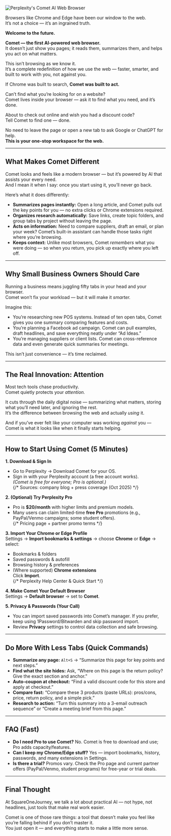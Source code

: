 
<img
  src="/Comet Main.png"
  alt="Perplexity's Comet AI Web Browser"
  className="w-full max-w-4xl mx-auto h-auto max-h-[28rem] object-cover rounded-3xl shadow-xl border border-gray-200"
/>

Browsers like Chrome and Edge have been our window to the web.  
It’s not a choice — it’s an ingrained truth.

**Welcome to the future.**

**Comet — the first AI-powered web browser.**  
It doesn’t just show you pages; it reads them, summarizes them, and helps you act on what matters.

This isn’t browsing as we know it.  
It’s a complete redefinition of how we use the web — faster, smarter, and built to work with you, not against you.

If Chrome was built to search, **Comet was built to act.**

Can’t find what you’re looking for on a website?  
Comet lives inside your browser — ask it to find what you need, and it’s done.

About to check out online and wish you had a discount code?  
Tell Comet to find one — done.

No need to leave the page or open a new tab to ask Google or ChatGPT for help.  
**This is your one-stop workspace for the web.**

---

## What Makes Comet Different

Comet looks and feels like a modern browser — but it’s powered by AI that assists your every need.  
And I mean it when I say: once you start using it, you’ll never go back.

Here’s what it does differently:

- **Summarizes pages instantly:** Open a long article, and Comet pulls out the key points for you — no extra clicks or Chrome extensions required.  
- **Organizes research automatically:** Save links, create topic folders, and group tabs by project without leaving the page.  
- **Acts on information:** Need to compare suppliers, draft an email, or plan your week? Comet’s built-in assistant can handle those tasks right where you’re browsing.  
- **Keeps context:** Unlike most browsers, Comet *remembers* what you were doing — so when you return, you pick up exactly where you left off.

---

## Why Small Business Owners Should Care

Running a business means juggling fifty tabs in your head and your browser.  
Comet won’t fix your workload — but it will make it *smarter.*

Imagine this:
- You’re researching new POS systems. Instead of ten open tabs, Comet gives you one summary comparing features and costs.  
- You’re planning a Facebook ad campaign. Comet can pull examples, draft headlines, and save everything neatly under “Ad Ideas.”  
- You’re managing suppliers or client lists. Comet can cross-reference data and even generate quick summaries for meetings.

This isn’t just convenience — it’s time reclaimed.

---

## The Real Innovation: Attention

Most tech tools chase productivity.  
Comet quietly protects your *attention.*

It cuts through the daily digital noise — summarizing what matters, storing what you’ll need later, and ignoring the rest.  
It’s the difference between browsing the web and actually *using* it.

And if you’ve ever felt like your computer was working *against* you — Comet is what it looks like when it finally starts helping.

---

## How to Start Using Comet (5 Minutes)

**1. Download & Sign In**  
- Go to Perplexity → Download Comet for your OS.  
- Sign in with your Perplexity account (a free account works).  
*(Comet is free for everyone; Pro is optional.)*  
{/* Sources: company blog + press coverage (Oct 2025) */}

**2. (Optional) Try Perplexity Pro**  
- Pro is **$20/month** with higher limits and premium models.  
- Many users can claim limited-time **free Pro** promotions (e.g., PayPal/Venmo campaigns; some student offers).  
{/* Pricing page + partner promo terms */}
  
**3. Import Your Chrome or Edge Profile**  
Settings → **Import bookmarks & settings** → choose **Chrome** or **Edge** → select:  
- Bookmarks & folders  
- Saved passwords & autofill  
- Browsing history & preferences  
- (Where supported) **Chrome extensions**  
Click **Import**.  
{/* Perplexity Help Center & Quick Start */}

**4. Make Comet Your Default Browser**  
Settings → **Default browser** → set to **Comet**.

**5. Privacy & Passwords (Your Call)**  
- You can import saved passwords into Comet’s manager. If you prefer, keep using 1Password/Bitwarden and skip password import.  
- Review **Privacy** settings to control data collection and safe browsing.

---

## Do More With Less Tabs (Quick Commands)

- **Summarize any page:** `Alt+S` → “Summarize this page for key points and next steps.”  
- **Find what the site hides:** Ask, “Where on this page is the return policy? Give the exact section and anchor.”  
- **Auto-coupon at checkout:** “Find a valid discount code for this store and apply at checkout.”  
- **Compare fast:** “Compare these 3 products (paste URLs): pros/cons, price, return policy, and a simple pick.”  
- **Research to action:** “Turn this summary into a 3-email outreach sequence” or “Create a meeting brief from this page.”

---

## FAQ (Fast)

- **Do I need Pro to use Comet?** No. Comet is free to download and use; Pro adds capacity/features.  
- **Can I keep my Chrome/Edge stuff?** Yes — import bookmarks, history, passwords, and many extensions in Settings.  
- **Is there a trial?** Promos vary. Check the Pro page and current partner offers (PayPal/Venmo, student programs) for free-year or trial deals.

---

## Final Thought

At SquareOneJourney, we talk a lot about practical AI — not hype, not headlines, just tools that make real work easier.

Comet is one of those rare things: a tool that doesn’t make you feel like you’re falling behind if you don’t master it.  
You just open it — and everything starts to make a little more sense.
